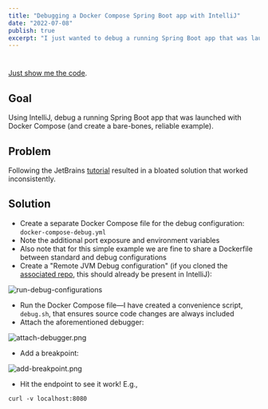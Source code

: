 ```yaml
---
title: "Debugging a Docker Compose Spring Boot app with IntelliJ"
date: "2022-07-08"
publish: true
excerpt: "I just wanted to debug a running Spring Boot app that was launched with Docker Compose, that's all."
---
```

#

[Just show me the code](https://github.com/blairnangle/spring-boot-docker-compose-debug).

## Goal

Using IntelliJ, debug a running Spring Boot app that was launched with Docker Compose (and create a bare-bones, reliable example).

## Problem

Following the JetBrains [tutorial](https://www.jetbrains.com/help/idea/run-and-debug-a-spring-boot-application-using-docker-compose.html) resulted in a bloated solution that worked inconsistently.

## Solution

- Create a separate Docker Compose file for the debug configuration: `docker-compose-debug.yml`
- Note the additional port exposure and environment variables
- Also note that for this simple example we are fine to share a Dockerfile between standard and debug configurations
- Create a "Remote JVM Debug configuration" (if you cloned the [associated repo](https://github.com/blairnangle/spring-boot-docker-compose-debug), this should already be present in IntelliJ):

![run-debug-configurations](./run-debug-configurations.png)

- Run the Docker Compose file—I have created a convenience script, `debug.sh`, that ensures source code changes are always included
- Attach the aforementioned debugger:

![attach-debugger.png](./attach-debugger.png)

- Add a breakpoint:

![add-breakpoint.png](./add-breakpoint.png)

- Hit the endpoint to see it work! E.g.,

```shell
curl -v localhost:8080
```
